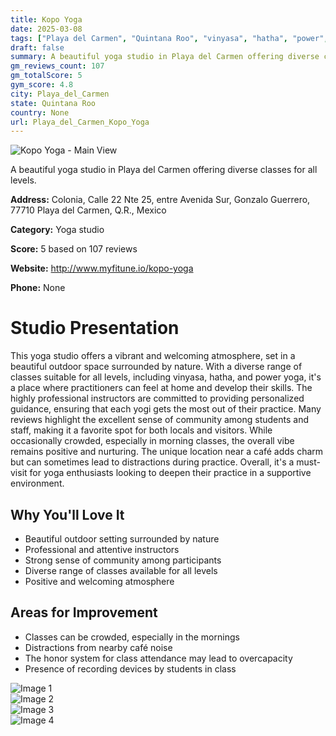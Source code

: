```yaml
---
title: Kopo Yoga
date: 2025-03-08
tags: ["Playa del Carmen", "Quintana Roo", "vinyasa", "hatha", "power", "community", "nature", "Playa del Carmen"]  
draft: false
summary: A beautiful yoga studio in Playa del Carmen offering diverse classes for all levels.
gm_reviews_count: 107
gm_totalScore: 5
gym_score: 4.8
city: Playa_del_Carmen
state: Quintana Roo
country: None
url: Playa_del_Carmen_Kopo_Yoga
---
```


<div className="aspect-[16/9] relative my-8">
  <img 
    src="https://lh5.googleusercontent.com/p/AF1QipOEdOnpnIv6Uurq8NYOyL1wRKT7r2aRN5d-8uCF=w1920-h1080-k-no"
    alt="Kopo Yoga - Main View"
    className="object-cover absolute inset-0 w-full h-full rounded-lg"
  />
</div>

A beautiful yoga studio in Playa del Carmen offering diverse classes for all levels.

**Address:** Colonia, Calle 22 Nte 25, entre Avenida Sur, Gonzalo Guerrero, 77710 Playa del Carmen, Q.R., Mexico

**Category:** Yoga studio

**Score:** 5 based on 107 reviews

**Website:** http://www.myfitune.io/kopo-yoga

**Phone:** None

# Studio Presentation

This yoga studio offers a vibrant and welcoming atmosphere, set in a beautiful outdoor space surrounded by nature. With a diverse range of classes suitable for all levels, including vinyasa, hatha, and power yoga, it's a place where practitioners can feel at home and develop their skills. The highly professional instructors are committed to providing personalized guidance, ensuring that each yogi gets the most out of their practice. Many reviews highlight the excellent sense of community among students and staff, making it a favorite spot for both locals and visitors. While occasionally crowded, especially in morning classes, the overall vibe remains positive and nurturing. The unique location near a café adds charm but can sometimes lead to distractions during practice. Overall, it's a must-visit for yoga enthusiasts looking to deepen their practice in a supportive environment.



## Why You'll Love It

- Beautiful outdoor setting surrounded by nature
- Professional and attentive instructors
- Strong sense of community among participants
- Diverse range of classes available for all levels
- Positive and welcoming atmosphere

## Areas for Improvement

- Classes can be crowded, especially in the mornings
- Distractions from nearby café noise
- The honor system for class attendance may lead to overcapacity
- Presence of recording devices by students in class

<div className="grid grid-cols-1 xl:grid-cols-2 gap-4 my-8">
<div className="aspect-[4/3] relative"><img src="https://lh3.googleusercontent.com/p/AF1QipOuwHCC2D5Dd7xTowHLcmbxIArRci5xnG2I3V1Y=w1920-h1080-k-no" alt="Image 1" className="object-cover absolute inset-0 w-full h-full rounded-lg" /></div>
<div className="aspect-[4/3] relative"><img src="https://lh5.googleusercontent.com/p/AF1QipPavFnXfEFbRQq0k6mrmMjQgGYkAXKvEV4z0xwP=w1920-h1080-k-no" alt="Image 2" className="object-cover absolute inset-0 w-full h-full rounded-lg" /></div>
<div className="aspect-[4/3] relative"><img src="https://lh5.googleusercontent.com/p/AF1QipPjmdT_zVKJVj1o0Jgs-JFmPsg4umRFOnv-BmJA=w1920-h1080-k-no" alt="Image 3" className="object-cover absolute inset-0 w-full h-full rounded-lg" /></div>
<div className="aspect-[4/3] relative"><img src="https://lh5.googleusercontent.com/p/AF1QipPGcYT8NJUeqqsAtl2b50dNtSG9TJ5EIACCdd_P=w1920-h1080-k-no" alt="Image 4" className="object-cover absolute inset-0 w-full h-full rounded-lg" /></div>
</div>